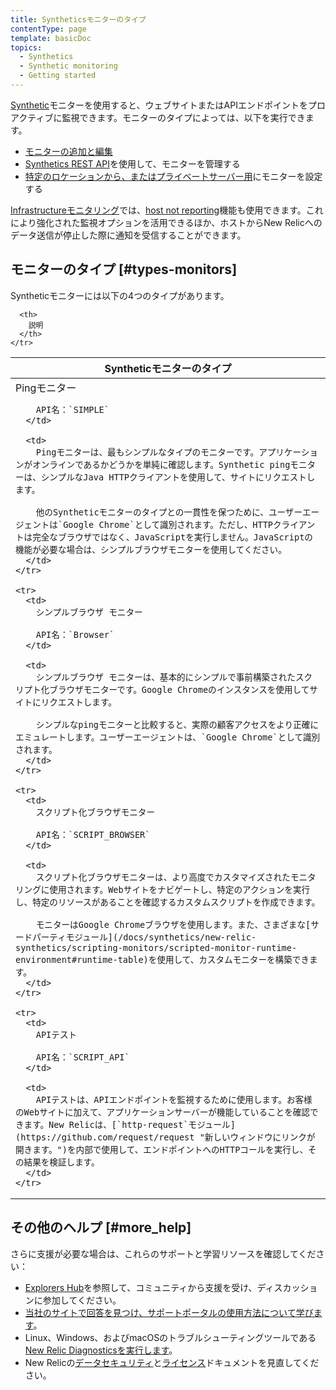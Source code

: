 ```yaml
---
title: Syntheticsモニターのタイプ
contentType: page
template: basicDoc
topics:
  - Synthetics
  - Synthetic monitoring
  - Getting started
---
```


[Synthetic](/docs/synthetics/new-relic-synthetics/getting-started/introduction-new-relic-synthetics)モニターを使用すると、ウェブサイトまたはAPIエンドポイントをプロアクティブに監視できます。モニターのタイプによっては、以下を実行できます。

* [モニターの追加と編集](/docs/synthetics/new-relic-synthetics/using-monitors/add-edit-monitors)
* [Synthetics REST API](/docs/apis/synthetics-rest-api/monitor-examples/manage-synthetics-monitors-rest-api)を使用して、モニターを管理する
* [特定のロケーションから、またはプライベートサーバー用](/docs/synthetics/new-relic-synthetics/private-locations/private-locations-overview-monitor-internal-sites-add-new-locations)にモニターを設定する

[Infrastructureモニタリング](/docs/infrastructure/new-relic-infrastructure/getting-started/introduction-new-relic-infrastructure)では、[host not reporting](/docs/infrastructure/new-relic-infrastructure/configuration/create-infrastructure-host-not-reporting-condition)機能も使用できます。これにより強化された監視オプションを活用できるほか、ホストからNew Relicへのデータ送信が停止した際に通知を受信することができます。

## モニターのタイプ [#types-monitors]

Syntheticモニターには以下の4つのタイプがあります。

<Table>
  <thead>
    <tr>
      <th style={{ width: "250px" }}>
        Syntheticモニターのタイプ
      </th>

      <th>
        説明
      </th>
    </tr>
  </thead>

  <tbody>
    <tr>
      <td>
        Pingモニター

        API名：`SIMPLE`
      </td>

      <td>
        Pingモニターは、最もシンプルなタイプのモニターです。アプリケーションがオンラインであるかどうかを単純に確認します。Synthetic pingモニターは、シンプルなJava HTTPクライアントを使用して、サイトにリクエストします。

        他のSyntheticモニターのタイプとの一貫性を保つために、ユーザーエージェントは`Google Chrome`として識別されます。ただし、HTTPクライアントは完全なブラウザではなく、JavaScriptを実行しません。JavaScriptの機能が必要な場合は、シンプルブラウザモニターを使用してください。
      </td>
    </tr>

    <tr>
      <td>
        シンプルブラウザ モニター

        API名：`Browser`
      </td>

      <td>
        シンプルブラウザ モニターは、基本的にシンプルで事前構築されたスクリプト化ブラウザモニターです。Google Chromeのインスタンスを使用してサイトにリクエストします。

        シンプルなpingモニターと比較すると、実際の顧客アクセスをより正確にエミュレートします。ユーザーエージェントは、`Google Chrome`として識別されます。
      </td>
    </tr>

    <tr>
      <td>
        スクリプト化ブラウザモニター

        API名：`SCRIPT_BROWSER`
      </td>

      <td>
        スクリプト化ブラウザモニターは、より高度でカスタマイズされたモニタリングに使用されます。Webサイトをナビゲートし、特定のアクションを実行し、特定のリソースがあることを確認するカスタムスクリプトを作成できます。

        モニターはGoogle Chromeブラウザを使用します。また、さまざまな[サードパーティモジュール](/docs/synthetics/new-relic-synthetics/scripting-monitors/scripted-monitor-runtime-environment#runtime-table)を使用して、カスタムモニターを構築できます。
      </td>
    </tr>

    <tr>
      <td>
        APIテスト

        API名：`SCRIPT_API`
      </td>

      <td>
        APIテストは、APIエンドポイントを監視するために使用します。お客様のWebサイトに加えて、アプリケーションサーバーが機能していることを確認できます。New Relicは、[`http-request`モジュール](https://github.com/request/request "新しいウィンドウにリンクが開きます。")を内部で使用して、エンドポイントへのHTTPコールを実行し、その結果を検証します。
      </td>
    </tr>
  </tbody>
</Table>

## その他のヘルプ [#more_help]

さらに支援が必要な場合は、これらのサポートと学習リソースを確認してください：

* [Explorers Hub](https://discuss.newrelic.com/)を参照して、コミュニティから支援を受け、ディスカッションに参加してください。
* [当社のサイトで回答を見つけ、サポートポータルの使用方法について学びます](/docs/using-new-relic/welcome-new-relic/get-started/find-help-use-support-portal)。
* Linux、Windows、およびmacOSのトラブルシューティングツールである[New Relic Diagnosticsを実行します](/docs/using-new-relic/cross-product-functions/troubleshooting/new-relic-diagnostics)。
* New Relicの[データセキュリティ](/docs/security)と[ライセンス](/docs/licenses)ドキュメントを見直してください。
